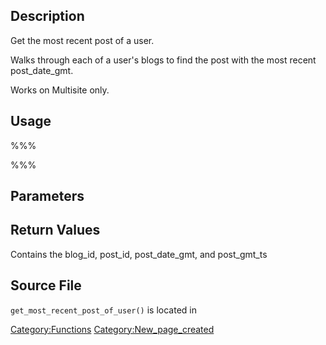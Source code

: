 == Description ==

Get the most recent post of a user.

Walks through each of a user's blogs to find the post with the most recent post_date_gmt.

Works on Multisite only.

== Usage ==

%%%<?php get_most_recent_post_of_user( $user_id ); ?>%%%

== Parameters ==

{{Parameter|$user_id|int||required}}

== Return Values ==

{{Return||array|}}
Contains the blog_id, post_id, post_date_gmt, and post_gmt_ts

== Source File ==

<tt>get_most_recent_post_of_user()</tt> is located in {{Trac|wp-includes/ms-functions.php}}

[[Category:Functions]]

[[Category:New_page_created]]